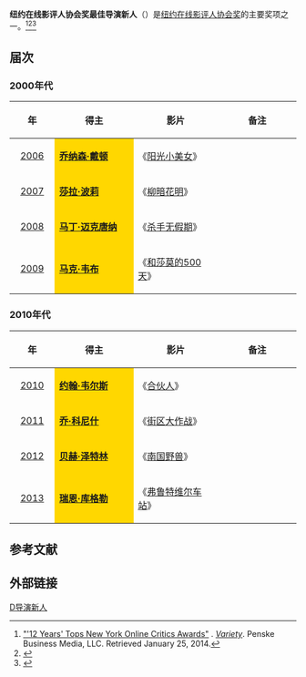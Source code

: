 '''纽约在线影评人协会奖最佳导演新人'''（{{lang-en|'''New York Film Critics Online Award for Best Debut Director'''}}）是[[纽约在线影评人协会|纽约在线影评人协会奖]]的主要奖项之一。<ref>[http://variety.com/2013/film/news/12-years-tops-new-york-online-critics-awards-1200934227 "'12 Years' Tops New York Online Critics Awards"] {{Wayback|url=http://variety.com/2013/film/news/12-years-tops-new-york-online-critics-awards-1200934227 |date=20210402081204 }}. ''[[Variety_(magazine)|Variety]]''. Penske Business Media, LLC. Retrieved January 25, 2014.</ref><ref>{{cite web |url=http://ent.sina.com.cn/m/f/2011-12-12/11233505205.shtml |title=纽约在线影评人协会奖：《艺术家》连胜 |accessdate=2011 |publisher=新浪网 |work= |language=zh-hans |archive-date=2021-04-02 |archive-url=https://web.archive.org/web/20210402081147/http://ent.sina.com.cn/m/f/2011-12-12/11233505205.shtml |dead-url=no }}</ref><ref>{{cite web |url=http://news.cntv.cn/20101213/108923.shtml |title=纽约在线影评人协会奖 《社交网络》获三最佳成赢家 |accessdate=2010 |publisher=央视网 |work= |language=zh-hans |archive-date=2021-04-02 |archive-url=https://web.archive.org/web/20210402081157/http://news.cntv.cn/20101213/108923.shtml |dead-url=no }}</ref>

== 届次 ==
=== 2000年代 ===
{| class="wikitable" width="95%" cellpadding="5"
|-
!width="100"|年
!width="300"|得主
!width="300"|影片
!width="300"|备注
|-
|style="text-align:center;"| [[第6届纽约在线影评人协会奖|2006]] || style="background:#FFD700;" | '''[[乔纳森·戴顿|乔纳森·戴顿]]''' || 《[[阳光小美女|阳光小美女]]》 ||  
|-
|style="text-align:center;"| [[第7届纽约在线影评人协会奖|2007]] || style="background:#FFD700;" | '''[[莎拉·波莉|莎拉·波莉]]''' ||  《[[柳暗花明|柳暗花明]]》||  
|-
|style="text-align:center;"| [[第8届纽约在线影评人协会奖|2008]] ||  style="background:#FFD700;" | '''[[马丁·迈克唐纳|马丁·迈克唐纳]]''' || 《[[杀手无假期|杀手无假期]]》 || 
|-
|style="text-align:center;"| [[第9届纽约在线影评人协会奖|2009]] ||  style="background:#FFD700;" |'''[[马克·韦布|马克·韦布]]''' ||  《[[和莎莫的500天|和莎莫的500天]]》||  
|}

=== 2010年代 ===
{| class="wikitable" width="95%" cellpadding="5"
|-
!width="100"|年
!width="300"|得主
!width="300"|影片
!width="300"|备注
|-
|style="text-align:center;"| [[第10届纽约在线影评人协会奖|2010]] ||  style="background:#FFD700;" | '''[[约翰·韦尔斯|约翰·韦尔斯]]''' || 《[[合夥人|合伙人]]》 ||  
|-
|style="text-align:center;"| [[第11届纽约在线影评人协会奖|2011]] ||  style="background:#FFD700;" | '''[[乔·科尼什|乔·科尼什]]''' ||《[[街区大作战|街区大作战]]》 ||  
|-
|style="text-align:center;"| [[第12届纽约在线影评人协会奖|2012]] ||  style="background:#FFD700;" | '''[[贝赫·泽特林|贝赫·泽特林]]'''|| 《[[南国野兽|南国野兽]]》 || 
|-
|style="text-align:center;"| [[第13届纽约在线影评人协会奖|2013]] || style="background:#FFD700;" | '''[[瑞恩·库格勒|瑞恩·库格勒]]'''|| 《[[弗鲁特维尔车站|弗鲁特维尔车站]]》  ||  
|}

==参考文献==
{{reflist}}

== 外部链接 ==
{{纽约在线影评人协会奖}}

[[Category:纽约在线影评人协会奖|D导演新人]]